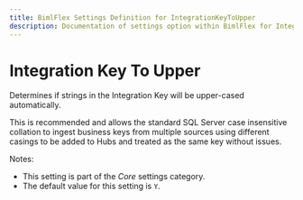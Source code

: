 ---
title: BimlFlex Settings Definition for IntegrationKeyToUpper
description: Documentation of settings option within BimlFlex for IntegrationKeyToUpper
---
<head>
  <meta name="varigenceProduct" content="BimlFlex"></meta>
  <meta name="varigenceArticleType" content="Reference"></meta>
</head>


# Integration Key To Upper

Determines if strings in the Integration Key will be upper-cased automatically.

This is recommended and allows the standard SQL Server case insensitive collation to ingest business keys from multiple sources using different casings to be added to Hubs and treated as the same key without issues.

Notes:

* This setting is part of the *Core* settings category.
* The default value for this setting is `Y`.
